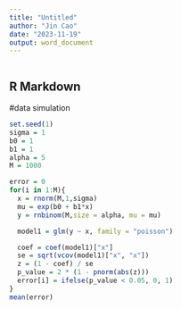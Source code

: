---
title: "Untitled"
author: "Jin Cao"
date: "2023-11-19"
output: word_document
---

```{r setup, include=FALSE}

```

## R Markdown
#data simulation
```{r}
set.seed(1)
sigma = 1
b0 = 1
b1 = 1
alpha = 5
M = 1000

error = 0
for(i in 1:M){
  x = rnorm(M,1,sigma) 
  mu = exp(b0 + b1*x)
  y = rnbinom(M,size = alpha, mu = mu)

  model1 = glm(y ~ x, family = "poisson")

  coef = coef(model1)["x"]
  se = sqrt(vcov(model1)["x", "x"])
  z = (1 - coef) / se
  p_value = 2 * (1 - pnorm(abs(z)))
  error[i] = ifelse(p_value < 0.05, 0, 1)
}
mean(error)
```